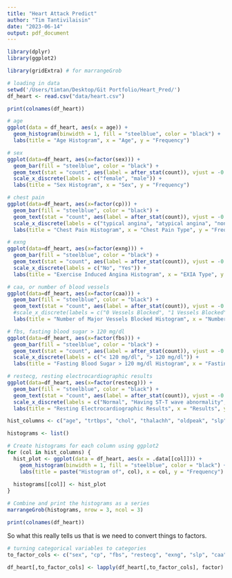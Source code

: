 ```yaml
---
title: "Heart Attack Predict"
author: "Tim Tantivilaisin"
date: "2023-06-14"
output: pdf_document
---
```

```r
library(dplyr)
library(ggplot2)

library(gridExtra) # for marrangeGrob
```


```r
# loading in data
setwd('/Users/timtan/Desktop/Git Portfolio/Heart_Pred/')
df_heart <- read.csv("data/heart.csv")
```

```r
print(colnames(df_heart))
```


```r
# age
ggplot(data = df_heart, aes(x = age)) +
  geom_histogram(binwidth = 1, fill = "steelblue", color = "black") +
  labs(title = "Age Histogram", x = "Age", y = "Frequency")
```
```r
# sex
ggplot(data=df_heart, aes(x=factor(sex))) +
  geom_bar(fill = "steelblue", color = "black") +
  geom_text(stat = "count", aes(label = after_stat(count)), vjust = -0.5) +
  scale_x_discrete(labels = c("female", "male")) +
  labs(title = "Sex Histogram", x = "Sex", y = "Frequency")

# chest pain
ggplot(data=df_heart, aes(x=factor(cp))) +
  geom_bar(fill = "steelblue", color = "black") +
  geom_text(stat = "count", aes(label = after_stat(count)), vjust = -0.5) +
  scale_x_discrete(labels = c("typical angina", "atypical angina", "non-anginal pain", "asymptomatic")) +
  labs(title = "Chest Pain Histogram", x = "Chest Pain Type", y = "Frequency")

# exng
ggplot(data=df_heart, aes(x=factor(exng))) +
  geom_bar(fill = "steelblue", color = "black") +
  geom_text(stat = "count", aes(label = after_stat(count)), vjust = -0.5) +
  scale_x_discrete(labels = c("No", "Yes")) +
  labs(title = "Exercise Induced Angina Histogram", x = "EXIA Type", y = "Frequency")

# caa, or number of blood vessels
ggplot(data=df_heart, aes(x=factor(caa))) +
  geom_bar(fill = "steelblue", color = "black") +
  geom_text(stat = "count", aes(label = after_stat(count)), vjust = -0.5) +
  #scale_x_discrete(labels = c("0 Vessels Blocked", "1 Vessels Blocked", "2 Vessels Blocked", "3 Vessels Blocked")) +
  labs(title = "Number of Major Vessels Blocked Histogram", x = "Number Blood Vessels Blocked", y = "Frequency")

# fbs, fasting blood sugar > 120 mg/dl
ggplot(data=df_heart, aes(x=factor(fbs))) +
  geom_bar(fill = "steelblue", color = "black") +
  geom_text(stat = "count", aes(label = after_stat(count)), vjust = -0.5) +
  scale_x_discrete(labels = c("< 120 mg/dl", "> 120 mg/dl")) +
  labs(title = "Fasting Blood Sugar > 120 mg/dl Histogram", x = "Fasting Blood Sugar", y = "Frequency")

# restecg, resting electrocardiographic results
ggplot(data=df_heart, aes(x=factor(restecg))) +
  geom_bar(fill = "steelblue", color = "black") +
  geom_text(stat = "count", aes(label = after_stat(count)), vjust = -0.5) +
  scale_x_discrete(labels = c("Normal", "Having ST-T wave abnormality", " showing probable or definite left ventricular hypertrophy")) +
  labs(title = "Resting Electrocardiographic Results", x = "Results", y = "Frequency")
```

```r
hist_columns <- c("age", "trtbps", "chol", "thalachh", "oldpeak", "slp", "thall")

histograms <- list()

# Create histograms for each column using ggplot2
for (col in hist_columns) {
  hist_plot <- ggplot(data = df_heart, aes(x = .data[[col]])) +
    geom_histogram(binwidth = 1, fill = "steelblue", color = "black") +
    labs(title = paste("Histogram of", col), x = col, y = "Frequency")
  
  histograms[[col]] <- hist_plot
}

# Combine and print the histograms as a series
marrangeGrob(histograms, nrow = 3, ncol = 3)
```
```r
print(colnames(df_heart))
```

So what this really tells us that is we need to convert things to factors.
```r
# turning categorical variables to categories
to_factor_cols <- c("sex", "cp", "fbs", "restecg", "exng", "slp", "caa", "thall", "output")

df_heart[,to_factor_cols] <- lapply(df_heart[,to_factor_cols], factor)
```


```r

```

